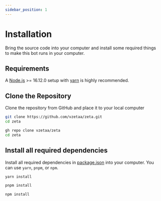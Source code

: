 ```yaml
---
sidebar_position: 1
---
```



# Installation

Bring the source code into your computer and install some required things to make this bot runs in your computer.

## Requirements

A [Node.js](https://nodejs.org) >= 16.12.0 setup with [yarn](https://yarnpkg.io) is highly recommended.

## Clone the Repository

Clone the repository from GitHub and place it to your local computer

<Tabs>
<TabItem value="Git">

```bash
git clone https://github.com/vzetaa/zeta.git
cd zeta
```

</TabItem>
<TabItem value="GitHub CLI">

```bash
gh repo clone vzetaa/zeta
cd zeta
```

</TabItem>
</Tabs>

## Install all required dependencies

Install all required dependencies in [package.json](https://github.com/vzetaa/zeta/blob/master/package.json) into your computer. You can use `yarn`, `pnpm`, or `npm`.

<Tabs>
<TabItem value="yarn">

```bash
yarn install
```

</TabItem>
<TabItem value="pnpm">

```bash
pnpm install
```

</TabItem>
<TabItem value="npm">

```bash
npm install
```

</TabItem>
</Tabs>
